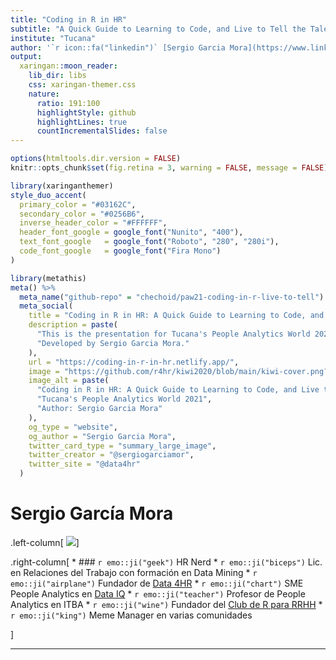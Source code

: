 ```yaml
---
title: "Coding in R in HR"
subtitle: "A Quick Guide to Learning to Code, and Live to Tell the Tale"
institute: "Tucana"
author: '`r icon::fa("linkedin")` [Sergio Garcia Mora](https://www.linkedin.com/in/sergiogarciamora/)<br><br>`r icon::fa("smile-wink")` [Data 4HR](https://data-4hr.com)'
output:
  xaringan::moon_reader:
    lib_dir: libs
    css: xaringan-themer.css
    nature:
      ratio: 191:100
      highlightStyle: github
      highlightLines: true
      countIncrementalSlides: false
---
```


```r
options(htmltools.dir.version = FALSE)
knitr::opts_chunk$set(fig.retina = 3, warning = FALSE, message = FALSE)
```

```r
library(xaringanthemer)
style_duo_accent(
  primary_color = "#03162C",
  secondary_color = "#0256B6",
  inverse_header_color = "#FFFFFF",
  header_font_google = google_font("Nunito", "400"),
  text_font_google   = google_font("Roboto", "280", "280i"),
  code_font_google   = google_font("Fira Mono")
)
```

```r
library(metathis)
meta() %>%
  meta_name("github-repo" = "chechoid/paw21-coding-in-r-live-to-tell") %>% 
  meta_social(
    title = "Coding in R in HR: A Quick Guide to Learning to Code, and Live to Tell the Tale",
    description = paste(
      "This is the presentation for Tucana's People Analytics World 2021 about how to start coding in R and keeping the momemtum going",
      "Developed by Sergio Garcia Mora."
    ),
    url = "https://coding-in-r-in-hr.netlify.app/",
    image = "https://github.com/r4hr/kiwi2020/blob/main/kiwi-cover.png?raw=true",
    image_alt = paste(
      "Coding in R in HR: A Quick Guide to Learning to Code, and Live to Tell the Tale", 
      "Tucana's People Analytics World 2021", 
      "Author: Sergio Garcia Mora"
    ),
    og_type = "website",
    og_author = "Sergio Garcia Mora",
    twitter_card_type = "summary_large_image",
    twitter_creator = "@sergiogarciamor",
    twitter_site = "@data4hr"
  )
```
# Sergio García Mora

.left-column[
<img src="Archivos/eu.jpg" />
]

.right-column[
* ### `r emo::ji("geek")` HR Nerd
* `r emo::ji("biceps")` Lic. en Relaciones del Trabajo con formación en Data Mining
* `r emo::ji("airplane")` Fundador de [Data 4HR](https://data-4hr.com/)
* `r emo::ji("chart")` SME People Analytics en [Data IQ](https://dataiq.com.ar/)
* `r emo::ji("teacher")` Profesor de People Analytics en ITBA
* `r emo::ji("wine")` Fundador del [Club de R para RRHH](https://r4hr.club)
* `r emo::ji("king")` Meme Manager en varias comunidades

]

---